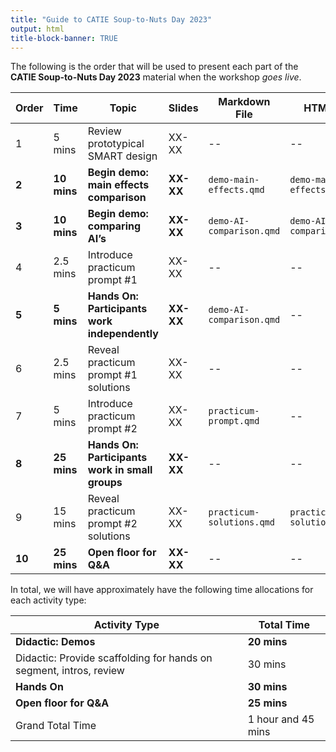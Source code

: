```yaml
---
title: "Guide to CATIE Soup-to-Nuts Day 2023"
output: html
title-block-banner: TRUE
---
```


::: column-screen
The following is the order that will be used to present each part of the **CATIE Soup-to-Nuts Day 2023** material when the workshop *goes live*.

| Order  | Time        | Topic                                           | Slides    | Markdown File             | HTML File                  |
|------------|------------|------------|------------|------------|------------|
| 1      | 5 mins      | Review prototypical SMART design                | XX-XX     | \--                       | \--                        |
| **2**  | **10 mins** | **Begin demo: main effects comparison**         | **XX-XX** | `demo-main-effects.qmd`   | `demo-main-effects.html`   |
| **3**  | **10 mins** | **Begin demo: comparing AI's**                  | **XX-XX** | `demo-AI-comparison.qmd`  | `demo-AI-comparison.html`  |
| 4      | 2.5 mins    | Introduce practicum prompt #1                   | XX-XX     | \--                       | \--                        |
| **5**  | **5 mins**  | **Hands On: Participants work independently**   | **XX-XX** | `demo-AI-comparison.qmd`  | \--                        |
| 6      | 2.5 mins    | Reveal practicum prompt #1 solutions            | XX-XX     | \--                       | \--                        |
| 7      | 5 mins      | Introduce practicum prompt #2                   | XX-XX     | `practicum-prompt.qmd`    | \--                        |
| **8**  | **25 mins** | **Hands On: Participants work in small groups** | **XX-XX** | \--                       | \--                        |
| 9      | 15 mins     | Reveal practicum prompt #2 solutions            | XX-XX     | `practicum-solutions.qmd` | `practicum-solutions.html` |
| **10** | **25 mins** | **Open floor for Q&A**                          | **XX-XX** | \--                       | \--                        |

In total, we will have approximately have the following time allocations for each activity type:

| Activity Type                                                      | Total Time         |
|-----------------------------------------------------|-------------------|
| **Didactic: Demos**                                                | **20 mins**        |
| Didactic: Provide scaffolding for hands on segment, intros, review | 30 mins            |
| **Hands On**                                                       | **30 mins**        |
| **Open floor for Q&A**                                             | **25 mins**        |
| Grand Total Time                                                   | 1 hour and 45 mins |
:::
